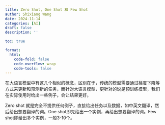 ```yaml
---
title: Zero Shot, One Shot 和 Few Shot
author: Shixiang Wang
date: 2024-11-14
categories: [AI]
draft: false
description: ''

toc: true

format:
  html:
    code-fold: false
    code-overflow: wrap
    code-tools: false
---
```


在大语言模型中有这几个相似的概念，区别在于，传统的模型需要通过梯度下降等方式来更新和预测新的任务，而针对大语言模型，更针对的说是预训练模型，我们在实际使用时给出一些例子，会让结果更好。

Zero shot 就是完全不提供任何例子，直接给出任务以及数据，如中英文翻译，然后给出想要翻译的词。One shot即先给出一个实例，再给出想要翻译的词。Few shot即给出多个实例，一般3-10个。

